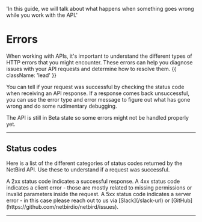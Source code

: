   'In this guide, we will talk about what happens when something goes wrong while you work with the API.'

# Errors

When working with APIs, it's important to understand the different types of HTTP errors that you might encounter. These errors can help you diagnose issues with your API requests and determine how to resolve them. {{ className: 'lead' }}

You can tell if your request was successful by checking the status code when receiving an API response. If a response comes back unsuccessful, you can use the error type and error message to figure out what has gone wrong and do some rudimentary debugging.

<Note>
   The API is still in Beta state so some errors might not be handled properly yet.
</Note>

---

## Status codes

Here is a list of the different categories of status codes returned by the NetBird API. Use these to understand if a request was successful.

<Properties>
  <Property name="2xx">
    A 2xx status code indicates a successful response.
  </Property>
  <Property name="4xx">
    A 4xx status code indicates a client error - those are mostly related to missing permissions or invalid parameters inside the request.
  </Property>
  <Property name="5xx">
    A 5xx status code indicates a server error - in this case please reach out to us via [Slack](/slack-url) or [GitHub](https://github.com/netbirdio/netbird/issues).
  </Property>
</Properties>

---

